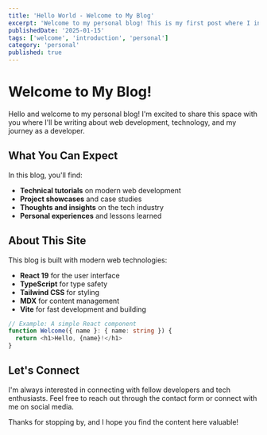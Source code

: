 ```yaml
---
title: 'Hello World - Welcome to My Blog'
excerpt: 'Welcome to my personal blog! This is my first post where I introduce myself and share what you can expect from this space.'
publishedDate: '2025-01-15'
tags: ['welcome', 'introduction', 'personal']
category: 'personal'
published: true
---
```


# Welcome to My Blog!

Hello and welcome to my personal blog! I'm excited to share this space with you where I'll be writing about web development, technology, and my journey as a developer.

## What You Can Expect

In this blog, you'll find:

- **Technical tutorials** on modern web development
- **Project showcases** and case studies
- **Thoughts and insights** on the tech industry
- **Personal experiences** and lessons learned

## About This Site

This blog is built with modern web technologies:

- **React 19** for the user interface
- **TypeScript** for type safety
- **Tailwind CSS** for styling
- **MDX** for content management
- **Vite** for fast development and building

```typescript
// Example: A simple React component
function Welcome({ name }: { name: string }) {
  return <h1>Hello, {name}!</h1>
}
```

## Let's Connect

I'm always interested in connecting with fellow developers and tech enthusiasts. Feel free to reach out through the contact form or connect with me on social media.

Thanks for stopping by, and I hope you find the content here valuable!
